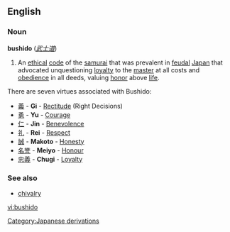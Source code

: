 ==English==
===Noun===
'''bushido'''  (''[[武士道]]'')

# An [[ethical]] [[code]] of the [[samurai]] that was prevalent in [[feudal]] [[Japan]] that advocated unquestioning [[loyalty]] to the [[master]] at all costs and [[obedience]] in all deeds, valuing [[honor]] above [[life]].

There are seven virtues associated with Bushido:
*[[義]] - '''Gi''' - [[Rectitude]] (Right Decisions)
*[[勇]] - '''Yu''' - [[Courage]]
*[[仁]] - '''Jin''' - [[Benevolence]]
*[[礼]] - '''Rei''' - [[Respect]]
*[[誠]] - '''Makoto''' - [[Honesty]]
*[[名誉]] - '''Meiyo''' - [[Honour]]
*[[忠義]] - '''Chugi''' - [[Loyalty]]

===See also===
*[[chivalry]]

[[Category:Japanese derivations]]

[[vi:bushido]]